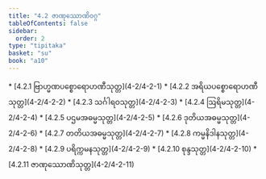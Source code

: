 ```yaml
---
title: "4.2 ဇာဏုဿောဏိဝဂ္ဂ"
tableOfContents: false
sidebar:
  order: 2
type: "tipitaka"
basket: "su"
book: "a10"
---
```



<DynamicBreadcrumb />



<TableOfContents book="a10" section="4.2">
* [4.2.1 ဗြာဟ္မဏပစ္စောရောဟဏီသုတ္တ](4-2/4-2-1)
* [4.2.2 အရိယပစ္စောရောဟဏီသုတ္တ](4-2/4-2-2)
* [4.2.3 သင်္ဂါရဝသုတ္တ](4-2/4-2-3)
* [4.2.4 ဩရိမသုတ္တ](4-2/4-2-4)
* [4.2.5 ပဌမအဓမ္မသုတ္တ](4-2/4-2-5)
* [4.2.6 ဒုတိယအဓမ္မသုတ္တ](4-2/4-2-6)
* [4.2.7 တတိယအဓမ္မသုတ္တ](4-2/4-2-7)
* [4.2.8 ကမ္မနိဒါနသုတ္တ](4-2/4-2-8)
* [4.2.9 ပရိက္ကမနသုတ္တ](4-2/4-2-9)
* [4.2.10 စုန္ဒသုတ္တ](4-2/4-2-10)
* [4.2.11 ဇာဏုဿောဏိသုတ္တ](4-2/4-2-11)
</TableOfContents>